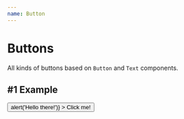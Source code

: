 ```yaml
---
name: Button
---
```



# Buttons
All kinds of buttons based on `Button` and `Text` components.

## #1 Example
<Playground>
  <Button
    border="2px #E1E4E8 solid"
    borderRadius="6px"
    width="120px"
    bg="white"
    onClick={() => alert('Hello there!')}
  >
    <Text textAlign="center" color="#0A1F44" fontWeight="500">Click me!</Text>
  </Button>
</Playground>
